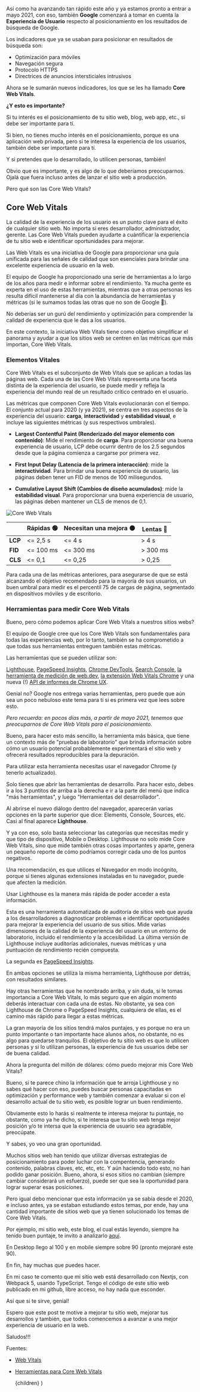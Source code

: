 

Así como ha avanzando tan rápido este año y ya estamos pronto a entrar a mayo 2021, con eso, también **Google** comenzará a tomar en cuenta la **Experiencia de Usuario** respecto al posicionamiento en los resultados de búsqueda de Google.

Los indicadores que ya se usaban para posicionar en resultados de búsqueda son:

- Optimización para móviles
- Navegación segura
- Protocolo HTTPS
- Directrices de anuncios intersticiales intrusivos

Ahora se le sumarán nuevos indicadores, los que se les ha llamado **Core Web Vitals**.

**¿Y esto es importante?**

Si tu interés es el posicionamiento de tu sitio web, blog, web app, etc., si debe ser importante para tí.

Si bien, no tienes mucho interés en el posicionamiento, porque es una aplicación web privada, pero si te interesa la experiencia de los usuarios, también debe ser importante para tí.

Y si pretendes que lo desarrollado, lo utilicen personas, también!

Obvio que es importante, y es algo de lo que deberíamos preocuparnos. Ojalá que fuera incluso antes de lanzar el sitio web a producción.

Pero qué son las Core Web Vitals?

## Core Web Vitals

La calidad de la experiencia de los usuario es un punto clave para el éxito de cualquier sitio web. No importa si eres desarrollador, administrador, gerente. Las Core Web Vitals pueden ayudarte a cuántificar la experiencia de tu sitio web e identificar oportunidades para mejorar.

Las Web Vitals es una iniciativa de Google para proporcionar una guía unificada para las señales de calidad que son esenciales para brindar una excelente experiencia de usuario en la web.

El equipo de Google ha proporcionado una serie de herramientas a lo largo de los años para medir e informar sobre el rendimiento. Ya mucha gente es experta en el uso de estas herramientas, mientras que a otras personas les resulta difícil mantenerse al día con la abundancia de herramientas y métricas (si le sumamos todas las otras que no son de Google 🥴).

No deberías ser un gurú del rendimiento y optimización para comprender la calidad de experiencia que le das a los usuarios.

En este contexto, la iniciativa Web Vitals tiene como objetivo simplificar el panorama y ayudar a que los sitios web se centren en las métricas que más importan, Core Web Vitals.

### Elementos Vitales

Core Web Vitals es el subconjunto de Web Vitals que se aplican a todas las páginas web. Cada una de las Core Web Vitals representa una faceta distinta de la experiencia del usuario, se puede medir y refleja la experiencia del mundo real de un resultado crítico centrado en el usuario.

Las métricas que componen Core Web Vitals evolucionarán con el tiempo. El conjunto actual para 2020 (y ya 2021), se centra en tres aspectos de la experiencia del usuario: **carga**, **interactividad** y **estabilidad visual**, e incluye las siguientes métricas (y sus respectivos umbrales).

- **Largest Contentful Paint (Renderizado del mayor elemento con contenido)**: Mide el rendimiento de **carga**. Para proporcionar una buena experiencia de usuario, LCP debe ocurrir dentro de los 2.5 segundos desde que la página comienza a cargarse por primera vez.

- **First Input Delay (Latencia de la primera interacción)**: mide la **interactividad**. Para brindar una buena experiencia de usuario, las páginas deben tener un FID de menos de 100 milisegundos.

- **Cumulative Layout Shift (Cambios de diseño acumulados)**: mide la **estabilidad visual**. Para proporcionar una buena experiencia de usuario, las páginas deben mantener un CLS de menos de 0,1.

<div className='image-container'>
  <Image
    src='/images/posts/lo-que-debes-saber-de-core-web-vitals/core-web-vitals.png'
    alt='Core Web Vitals'
    layout='responsive'
    width={848}
    height={279}
  />
  <style jsx>
    {`
      .image-container {
        width: 100%;
        position: relative;
        margin-bottom: 30px;
      }
    `}
  </style>
</div>

|         | Rápidas 🟢 | Necesitan una mejora 🟠 | Lentas 🔴 |
| ------- | ---------- | ----------------------- | --------- |
| **LCP** | <= 2,5 s   | <= 4 s                  | > 4 s     |
| **FID** | <= 100 ms  | <= 300 ms               | > 300 ms  |
| **CLS** | <= 0,1     | <= 0,25                 | > 0,25    |

Para cada una de las métricas anteriores, para asegurarse de que se está alcanzando el objetivo recomendado para la mayoría de sus usuarios, un buen umbral para medir es el percentil 75 de cargas de página, segmentado en dispositivos móviles y de escritorio.

### Herramientas para medir Core Web Vitals

Bueno, pero cómo podemos aplicar Core Web Vitals a nuestros sitios webs?

El equipo de Google cree que los Core Web Vitals son fundamentales para todas las experiencias web, por lo tanto, también se ha comprometido a que todas sus herramientas entreguen también estas métricas.

Las herramientas que se pueden utilizar son:

[Lighthouse](https://github.com/GoogleChrome/lighthouse 'Lighthouse'), [PageSpeed Insights](https://developers.google.com/speed/pagespeed/insights/ ' PageSpeed Insights'), [Chrome DevTools](https://developers.google.com/web/tools/chrome-devtools 'Chrome DevTools'), [Search Console](https://search.google.com/search-console/about 'Search Console'), [la herramienta de medición de web.dev](https://web.dev/measure/ 'la herramienta de medición de web.dev'), [la extensión Web Vitals Chrome](https://chrome.google.com/webstore/detail/web-vitals/ahfhijdlegdabablpippeagghigmibma 'la extensión Web Vitals Chrome') y una nueva (!) [API de informes de Chrome UX](https://developers.google.com/web/tools/chrome-user-experience-report 'API de informes de Chrome UX').

Genial no? Google nos entrega varias herramientas, pero puede que aún sea un poco nebuloso este tema para tí si es primera vez que lees sobre esto.

_Pero recuerda: en pocos días más, a partir de mayo 2021, tenemos que preocuparnos de Core Web Vitals para el posicionamiento._

Bueno, para hacer esto más sencillo, la herramienta más básica, que tiene un contexto más de "pruebas de laboratorio" que brinda información sobre cómo un usuario potencial probablemente experimentará el sitio web y ofrecerá resultados reproducibles para la depuración.

Para utilizar esta herramienta necesitas usar el navegador Chrome (y tenerlo actualizado).

Solo tienes que abrir las herramientas de desarrollo. Para hacer esto, debes ir a los 3 puntitos de arriba a la derecha e ir a la parte del menú que indica "más herramientas", y luego "Herramientas del desarrollador".

Al abrirse el nuevo diálogo dentro del navegador, aparecerán varias opciones en la parte superior que dice: Elements, Console, Sources, etc. Casi al final aparece **Lighthouse**.

Y ya con eso, solo basta seleccionar las categorías que necesitas medir y que tipo de dispositivo, Mobile o Desktop. Lighthouse no solo mide Core Web Vitals, sino que mide también otras cosas importantes y aparte, genera un pequeño reporte de cómo podríamos corregir cada uno de los puntos negativos.

Una recomendación, es que utilices el Navegador en modo incógnito, porque si tienes algunas extensiones instaladas en tu navegador, puede que afecten la medición.

Usar Lighthouse es la manera más rápida de poder acceder a esta información.

Esta es una herramienta automatizada de auditoría de sitios web que ayuda a los desarrolladores a diagnosticar problemas e identificar oportunidades para mejorar la experiencia del usuario de sus sitios. Mide varias dimensiones de la calidad de la experiencia del usuario en un entorno de laboratorio, incluido el rendimiento y la accesibilidad. La última versión de Lighthouse incluye auditorías adicionales, nuevas métricas y una puntuación de rendimiento recién compuesta.

La segunda es [PageSpeed Insights](https://developers.google.com/speed/pagespeed/insights/ ' PageSpeed Insights').

En ambas opciones se utiliza la misma herramienta, Lighthouse por detrás, con resultados similares.

Hay otras herramientas que he nombrado arriba, y sin duda, si le tomas importancia a Core Web Vitals, lo más seguro que en algún momento deberás interactuar con cada una de estas. No obstante, ya sea con Lighthouse de Chrome o PageSpeed Insights, cualquiera de ellas, es el camino más rápido para llegar a estas métricas.

La gran mayoría de los sitios tendrá malos puntajes, y es porque no era un punto importante o tan importante hace alunos años, no obstante, no es algo para quedarse tranquilos. El objetivo de tu sitio web es que lo utilicen personas y si lo utilizan personas, la experiencia de tus usuarios debe ser de buena calidad.

Ahora la pregunta del millón de dólares: cómo puedo mejorar mis Core Web Vitals?

Bueno, si te parece chino la información que te arroja Lighthouse y no sabes qué hacer con eso, puedes buscar personas capacitadas en optimización y performance web y también comenzar a evaluar si con el desarrollo actual de tu sitio web, es posible lograr un buen rendimiento.

Obviamente esto lo harás si realmente te interesa mejorar tu puntaje, no obstante, como ya he dicho, si te interesa que tu sitio web tenga mejor posición y/o te intersa que la experiencia de usuario sea agradable, preocúpate.

Y sabes, yo veo una gran oportunidad.

Muchos sitios web han tenido que utilizar diversas estrategias de posicionamiento para poder luchar con la compentencia, generando contenido, palabras claves, etc, etc, etc. Y aún haciendo todo esto, no han podido ganar posición. Bueno, ahora, si esos sitios no cambian (siempre cambiar considerará un esfuerzo), puede ser que sea la oportunidad para lograr superar esas posiciones.

Pero igual debo mencionar que esta información ya se sabía desde el 2020, e incluso antes, ya se estaban estudiando estos temas, por ende, hay una cantidad importante de sitios web que ya tienen solucionado los temas de Core Web Vitals.

Por ejemplo, mi sitio web, este blog, el cual estás leyendo, siempre ha tenido buen puntaje, te invito a analizarlo [aquí](https://developers.google.com/speed/pagespeed/insights/?url=https%3A%2F%2Fnikosantis.dev%2F&tab=mobile 'aquí').

En Desktop llego al 100 y en mobile siempre sobre 90 (pronto mejoraré este 90).

En fin, hay muchas que puedes hacer.

En mi caso te comento que mi sitio web está desarrollado con Nextjs, con Webpack 5, usando TypeScript. Tengo el código de este sitio web publicado en mi github, libre acceso, no hay nada que esconder.

Así que si te sirve, genial!

Espero que este post te motive a mejorar tu sitio web, mejorar tus desarrollos y también, que todos comencemos a avanzar a una mejor experiencia de usuario en la web.

Saludos!!!

Fuentes:

- [Web Vitals](https://web.dev/vitals/ 'Web Vitals')
- [Herramientas para Core Web Vitals](https://web.dev/vitals-tools/ 'Herramientas para Core Web Vitals')


  <LayoutPost
    date={post.date}
    dateForISO={post.dateForISO}
    title={post.title}
    description={post.description}
    image={post.image}
    url={post.url}>
    {children}
  </LayoutPost>
)
